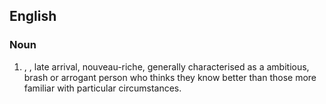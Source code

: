 ==English==

===Noun===
{{en-noun}}

# {{upstart}}, {{newcomer}}, late arrival, nouveau-riche, generally characterised as a ambitious, brash or arrogant person who thinks they know better than those more familiar with particular circumstances.
